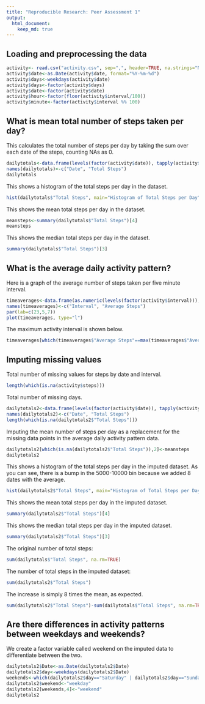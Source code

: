 ```yaml
---
title: "Reproducible Research: Peer Assessment 1"
output: 
  html_document:
    keep_md: true
---
```



## Loading and preprocessing the data
```r
activity<- read.csv("activity.csv", sep=",", header=TRUE, na.strings="NA")
activity$date<-as.Date(activity$date, format="%Y-%m-%d")
activity$days<-weekdays(activity$date)
activity$days<-factor(activity$days)
activity$date<-factor(activity$date)
activity$hour<-factor(floor(activity$interval/100))
activity$minute<-factor(activity$interval %% 100)
```
## What is mean total number of steps taken per day?
This calculates the total number of steps per day by taking the sum over each date of the steps, counting NAs as 0.
```r
dailytotals<-data.frame(levels(factor(activity$date)), tapply(activity$steps, activity$date, sum, na.rm=T))
names(dailytotals)<-c("Date", "Total Steps")
dailytotals
```
This shows a histogram of the total steps per day in the dataset.
```r
hist(dailytotals$"Total Steps", main="Histogram of Total Steps per Day", xlab="Total Steps per Day")
```

This shows the mean total steps per day in the dataset.
```r
meansteps<-summary(dailytotals$"Total Steps")[4]
meansteps
```

This shows the median total steps per day in the dataset.
```r
summary(dailytotals$"Total Steps")[3]

```
## What is the average daily activity pattern?
Here is a graph of the average number of steps taken per five minute interval.
```r
timeaverages<-data.frame(as.numeric(levels(factor(activity$interval))), tapply(activity$steps, activity$interval, mean, na.rm=T))
names(timeaverages)<-c("Interval", "Average Steps")
par(lab=c(23,5,7))
plot(timeaverages, type="l")
```

The maximum activity interval is shown below.
```r
timeaverages[which(timeaverages$"Average Steps"==max(timeaverages$"Average Steps")),]
```
## Imputing missing values
Total number of missing values for steps by date and interval.
```r
length(which(is.na(activity$steps)))
```
Total number of missing days.
```r
dailytotals2<-data.frame(levels(factor(activity$date)), tapply(activity$steps, activity$date, sum))
names(dailytotals2)<-c("Date", "Total Steps")
length(which(is.na(dailytotals2$"Total Steps")))
```
Imputing the mean number of steps per day as a replacement for the missing data points in the average daily activity pattern data.
```r
dailytotals2[which(is.na(dailytotals2$"Total Steps")),2]<-meansteps
dailytotals2
```
This shows a histogram of the total steps per day in the imputed dataset. As you can see, there is a bump in the 5000-10000 bin because we added 8 dates with the average.
```r
hist(dailytotals2$"Total Steps", main="Histogram of Total Steps per Day", xlab="Total Steps per Day")
```


This shows the mean total steps per day in the imputed dataset.
```r
summary(dailytotals2$"Total Steps")[4]
```

This shows the median total steps per day in the imputed dataset.
```r
summary(dailytotals2$"Total Steps")[3]
```
The original number of total steps:
```r
sum(dailytotals$"Total Steps", na.rm=TRUE)
```
The number of total steps in the imputed dataset:
```r
sum(dailytotals2$"Total Steps")
```
The increase is simply 8 times the mean, as expected.
```r
sum(dailytotals2$"Total Steps")-sum(dailytotals$"Total Steps", na.rm=TRUE)
```

## Are there differences in activity patterns between weekdays and weekends?
We create a factor variable called weekend on the imputed data to differentiate between the two.
```r
dailytotals2$Date<-as.Date(dailytotals2$Date)
dailytotals2$day<-weekdays(dailytotals2$Date)
weekends<-which(dailytotals2$day=="Saturday" | dailytotals2$day=="Sunday")
dailytotals2$weekend<-"weekday"
dailytotals2[weekends,4]<-"weekend"
dailytotals2
```